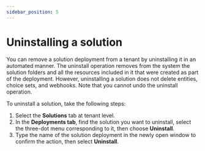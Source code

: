 ---
sidebar_position: 5
---

# Uninstalling a solution

You can remove a solution deployment from a tenant by uninstalling it in an automated manner. The uninstall operation removes from the system the solution folders and all the resources included in it that were created as part of the deployment. However, uninstalling a solution does not delete entities, choice sets, and webhooks. Note that you cannot undo the uninstall operation.

To uninstall a solution, take the following steps:


1. Select the **Solutions**  tab at tenant level.
2. In the **Deployments tab**, find the solution you want to uninstall, select the three-dot menu corresponding to it, then choose **Uninstall**.
3. Type the name of the solution deployment in the newly open window to confirm the action, then select **Uninstall**.

